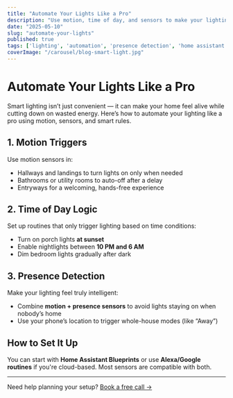 ```yaml
---
title: "Automate Your Lights Like a Pro"
description: "Use motion, time of day, and sensors to make your lighting feel smart — and save energy."
date: "2025-05-10"
slug: "automate-your-lights"
published: true
tags: ['lighting', 'automation', 'presence detection', 'home assistant', 'energy saving']
coverImage: "/carousel/blog-smart-light.jpg"
---
```


# Automate Your Lights Like a Pro

Smart lighting isn’t just convenient — it can make your home feel alive while cutting down on wasted energy. Here’s how to automate your lighting like a pro using motion, sensors, and smart rules.

## 1. Motion Triggers

Use motion sensors in:

- Hallways and landings to turn lights on only when needed  
- Bathrooms or utility rooms to auto-off after a delay  
- Entryways for a welcoming, hands-free experience

## 2. Time of Day Logic

Set up routines that only trigger lighting based on time conditions:

- Turn on porch lights **at sunset**  
- Enable nightlights between **10 PM and 6 AM**  
- Dim bedroom lights gradually after dark

## 3. Presence Detection

Make your lighting feel truly intelligent:

- Combine **motion + presence sensors** to avoid lights staying on when nobody’s home  
- Use your phone’s location to trigger whole-house modes (like “Away”)

## How to Set It Up

You can start with **Home Assistant Blueprints** or use **Alexa/Google routines** if you're cloud-based. Most sensors are compatible with both.

---

Need help planning your setup? [Book a free call →](/contact)
